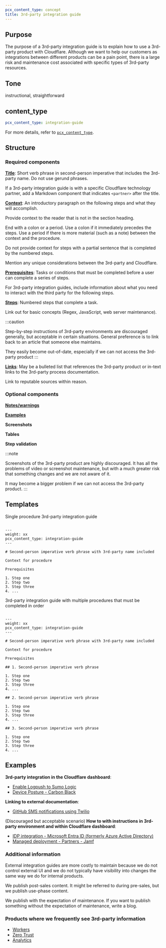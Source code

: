 ```yaml
---
pcx_content_type: concept
title: 3rd-party integration guide
---
```


## Purpose

The purpose of a 3rd-party integration guide is to explain how to use a 3rd-party product with Cloudflare. Although we want to help our customers as integrations between different products can be a pain point, there is a large risk and maintenance cost associated with specific types of 3rd-party resources.

## Tone

instructional, straightforward

## content_type

```yaml
pcx_content_type: integration-guide
```

For more details, refer to [`pcx_content_type`](/style-guide/frontmatter/custom-properties/#pcx_content_type).

## Structure

### Required components

[**Title**](/style-guide/documentation-content-strategy/component-attributes/titles/): Short verb phrase in second-person imperative that includes the 3rd-party name. Do not use gerund phrases.

If a 3rd-party integration guide is with a specific Cloudflare technology partner, add a Markdown component that indicates `<partner>` after the title.

[**Context**](/style-guide/documentation-content-strategy/component-attributes/context/): An introductory paragraph on the following steps and what they will accomplish.

Provide context to the reader that is not in the section heading.

End with a colon or a period. Use a colon if it immediately precedes the steps. Use a period if there is more material (such as a note) between the context and the procedure.

Do not provide context for steps with a partial sentence that is completed by the numbered steps.

Mention any unique considerations between the 3rd-party and Cloudflare.

[**Prerequisites**](/style-guide/documentation-content-strategy/component-attributes/prerequisites/): Tasks or conditions that must be completed before a user can complete a series of steps.

For 3rd-party integration guides, include information about what you need to interact with the third party for the following steps.

[**Steps**](/style-guide/documentation-content-strategy/component-attributes/steps-tasks-procedures/): Numbered steps that complete a task.

Link out for basic concepts (Regex, JavaScript, web server maintenance).

:::caution

Step-by-step instructions of 3rd-party environments are discouraged generally, but acceptable in certain situations. General preference is to link back to an article that someone else maintains.

They easily become out-of-date, especially if we can not access the 3rd-party product
:::

[**Links**](/style-guide/documentation-content-strategy/component-attributes/links/): May be a bulleted list that references the 3rd-party product or in-text links to the 3rd-party process documentation.

Link to reputable sources within reason.

### Optional components

[**Notes/warnings**](/style-guide/documentation-content-strategy/component-attributes/notes-tips-warnings/)

[**Examples**](/style-guide/documentation-content-strategy/component-attributes/examples/)

**Screenshots**

**Tables**

**Step validation**

:::note

Screenshots of the 3rd-party product are highly discouraged. It has all the problems of video or screenshot maintenance, but with a much greater risk that something changes and we are not aware of it.

It may become a bigger problem if we can not access the 3rd-party product.
:::

## Templates

Single procedure 3rd-party integration guide

```

---
weight: xx
pcx_content_type: integration-guide
---

# Second-person imperative verb phrase with 3rd-party name included

Context for procedure

Prerequisites

1. Step one
2. Step two
3. Step three
4. ...
```

3rd-party integration guide with multiple procedures that must be completed in order

```

---
weight: xx
pcx_content_type: integration-guide
---

# Second-person imperative verb phrase with 3rd-party name included

Context for procedure

Prerequisites

## 1. Second-person imperative verb phrase

1. Step one
2. Step two
3. Step three
4. ...

## 2. Second-person imperative verb phrase

1. Step one
2. Step two
3. Step three
4. ...

## 3. Second-person imperative verb phrase

1. Step one
2. Step two
3. Step three
4. ...
```

## Examples

**3rd-party integration in the Cloudflare dashboard**:

- [Enable Logpush to Sumo Logic](/logs/get-started/enable-destinations/sumo-logic/)
- [Device Posture - Carbon Black](/cloudflare-one/identity/devices/warp-client-checks/carbon-black/)

**Linking to external documentation**:

- [GitHub SMS notifications using Twilio](/workers/tutorials/github-sms-notifications-using-twilio/#sending-a-text-with-twilio)

(Discouraged but acceptable scenario) **How to with instructions in 3rd-party environment and within Cloudflare dashboard**:

- [IDP integration - Microsoft Entra ID (formerly Azure Active Directory)](/cloudflare-one/identity/idp-integration/entra-id/)
- [Managed deployment - Partners - Jamf](/cloudflare-one/connections/connect-devices/warp/deployment/mdm-deployment/partners/jamf/)

### Additional information

External integration guides are more costly to maintain because we do not control external UI and we do not typically have visibility into changes the same way we do for internal products.

We publish post-sales content. It might be referred to during pre-sales, but we publish use-phase content.

We publish with the expectation of maintenance. If you want to publish something without the expectation of maintenance, write a blog.

### Products where we frequently see 3rd-party information

- [Workers](/workers/tutorials/)
- [Zero Trust](/cloudflare-one/identity/idp-integration/)
- [Analytics](/analytics/analytics-integrations/)
